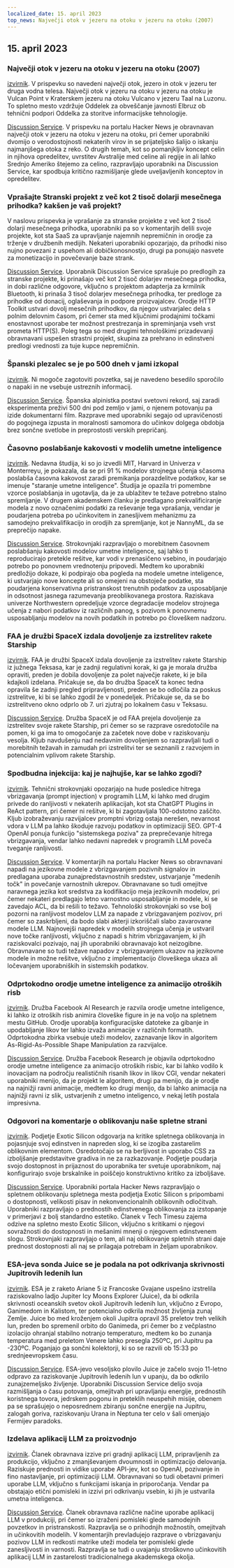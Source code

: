```yaml
---
localized_date: 15. april 2023
top_news: Največji otok v jezeru na otoku v jezeru na otoku (2007)
---
```


## 15. april 2023

### Največji otok v jezeru na otoku v jezeru na otoku (2007)

[izvirnik](https://www.elbruz.org/special-projects/islands-and-lakes/).
V prispevku so navedeni največji otok, jezero in otok v jezeru ter druga vodna telesa. Največji otok v jezeru na otoku v jezeru na otoku je Vulcan Point v Kraterskem jezeru na otoku Vulcano v jezeru Taal na Luzonu. To spletno mesto vzdržuje Oddelek za obveščanje javnosti Elbruz ob tehnični podpori Oddelka za storitve informacijske tehnologije.

[Discussion Service](http://news.ycombinator.com/item?id=35567026).
V prispevku na portalu Hacker News je obravnavan največji otok v jezeru na otoku v jezeru na otoku, pri čemer uporabniki dvomijo o verodostojnosti nekaterih virov in se prijateljsko šalijo o iskanju najmanjšega otoka z reko. O drugih temah, kot so pomanjkljiv koncept celin in njihova opredelitev, uvrstitev Avstralije med celine ali regije in ali lahko Srednjo Ameriko štejemo za celino, razpravljajo uporabniki na Discussion Service, kar spodbuja kritično razmišljanje glede uveljavljenih konceptov in opredelitev.

### Vprašajte Stranski projekt z več kot 2 tisoč dolarji mesečnega prihodka? kakšen je vaš projekt?

V naslovu prispevka je vprašanje za stranske projekte z več kot 2 tisoč dolarji mesečnega prihodka, uporabniki pa so v komentarjih delili svoje projekte, kot sta SaaS za upravljanje najemnih nepremičnin in orodje za trženje v družbenih medijih. Nekateri uporabniki opozarjajo, da prihodki niso nujno povezani z uspehom ali dobičkonosnostjo, drugi pa ponujajo nasvete za monetizacijo in povečevanje baze strank.

[Discussion Service](http://news.ycombinator.com/item?id=35567822).
Uporabnik Discussion Service sprašuje po predlogih za stranske projekte, ki prinašajo več kot 2 tisoč dolarjev mesečnega prihodka, in dobi različne odgovore, vključno s projektom adapterja za krmilnik Bluetooth, ki prinaša 3 tisoč dolarjev mesečnega prihodka, ter predloge za prihodke od donacij, oglaševanja in podpore proizvajalcev. Orodje HTTP Toolkit ustvari dovolj mesečnih prihodkov, da njegov ustvarjalec dela s polnim delovnim časom, pri čemer sta med ključnimi prodajnimi točkami enostavnost uporabe ter možnost prestrezanja in spreminjanja vseh vrst prometa HTTP(S). Poleg tega so med drugimi tehnološkimi prizadevanji obravnavani uspešen strastni projekt, skupina za prehrano in edinstveni predlogi vrednosti za tuje kupce nepremičnin.

### Španski plezalec se je po 500 dneh v jami izkopal

[izvirnik](https://www.cbc.ca/news/world/spain-cave-500-days-beatriz-flamini-1.6810428).
Ni mogoče zagotoviti povzetka, saj je navedeno besedilo sporočilo o napaki in ne vsebuje ustreznih informacij.

[Discussion Service](http://news.ycombinator.com/item?id=35571481).
Španska alpinistka postavi svetovni rekord, saj zaradi eksperimenta preživi 500 dni pod zemljo v jami, o njenem potovanju pa izide dokumentarni film. Razprave med uporabniki segajo od upravičenosti do pogojnega izpusta in moralnosti samomora do učinkov dolgega obdobja brez sončne svetlobe in preprostosti verskih prepričanj.

### Časovno poslabšanje kakovosti v modelih umetne inteligence

[izvirnik](https://www.nannyml.com/blog/91-of-ml-perfomance-degrade-in-time).
Nedavna študija, ki so jo izvedli MIT, Harvard in Univerza v Monterreyu, je pokazala, da se pri 91 % modelov strojnega učenja sčasoma poslabša časovna kakovost zaradi premikanja porazdelitve podatkov, kar se imenuje "staranje umetne inteligence". Študija je opazila tri pomembne vzorce poslabšanja in ugotavlja, da je za ublažitev te težave potrebno stalno spremljanje. V drugem akademskem članku je predlagano prekvalificiranje modela z novo označenimi podatki za reševanje tega vprašanja, vendar je poudarjena potreba po učinkovitem in zanesljivem mehanizmu za samodejno prekvalifikacijo in orodjih za spremljanje, kot je NannyML, da se preprečijo napake.

[Discussion Service](http://news.ycombinator.com/item?id=35566145).
Strokovnjaki razpravljajo o morebitnem časovnem poslabšanju kakovosti modelov umetne inteligence, saj lahko ti reproducirajo pretekle rešitve, kar vodi v prenasičeno vsebino, in poudarjajo potrebo po ponovnem vrednotenju pripovedi. Medtem ko uporabniki predložijo dokaze, ki podpirajo oba pogleda na modele umetne inteligence, ki ustvarjajo nove koncepte ali so omejeni na obstoječe podatke, sta poudarjena konservativna pristranskost trenutnih podatkov za usposabljanje in odsotnost jasnega razumevanja preoblikovanega prostora. Raziskava univerze Northwestern opredeljuje vzorce degradacije modelov strojnega učenja z nabori podatkov iz različnih panog, s pozivom k ponovnemu usposabljanju modelov na novih podatkih in potrebo po človeškem nadzoru.

### FAA je družbi SpaceX izdala dovoljenje za izstrelitev rakete Starship

[izvirnik](https://arstechnica.com/science/2023/04/green-light-go-spacex-receives-a-launch-license-from-the-faa-for-starship/).
FAA je družbi SpaceX izdala dovoljenje za izstrelitev rakete Starship iz južnega Teksasa, kar je zadnji regulativni korak, ki ga je morala družba opraviti, preden je dobila dovoljenje za polet največje rakete, ki je bila kdajkoli izdelana. Pričakuje se, da bo družba SpaceX ta konec tedna opravila še zadnji pregled pripravljenosti, preden se bo odločila za poskus izstrelitve, ki bi se lahko zgodil že v ponedeljek. Pričakuje se, da se bo izstrelitveno okno odprlo ob 7. uri zjutraj po lokalnem času v Teksasu.

[Discussion Service](http://news.ycombinator.com/item?id=35575298).
Družba SpaceX je od FAA prejela dovoljenje za izstrelitev svoje rakete Starship, pri čemer so se razprave osredotočile na pomen, ki ga ima to omogočanje za začetek nove dobe v raziskovanju vesolja. Kljub navdušenju nad nedavnim dovoljenjem so razpravljali tudi o morebitnih težavah in zamudah pri izstrelitvi ter se seznanili z razvojem in potencialnim vplivom rakete Starship.

### Spodbudna injekcija: kaj je najhujše, kar se lahko zgodi?

[izvirnik](https://simonwillison.net/2023/Apr/14/worst-that-can-happen/).
Tehnični strokovnjaki opozarjajo na hude posledice hitrega vbrizgavanja (prompt injection) v programih LLM, ki lahko med drugim privede do ranljivosti v nekaterih aplikacijah, kot sta ChatGPT Plugins in ReAct pattern, pri čemer ni rešitve, ki bi zagotavljala 100-odstotno zaščito. Kljub izobraževanju razvijalcev promptni vbrizg ostaja nerešen, nevarnost vdora v LLM pa lahko škoduje razvoju podatkov in optimizaciji SEO. GPT-4 OpenAI ponuja funkcijo "sistemskega poziva" za preprečevanje hitrega vbrizgavanja, vendar lahko nedavni napredek v programih LLM poveča tveganje ranljivosti.

[Discussion Service](http://news.ycombinator.com/item?id=35572290).
V komentarjih na portalu Hacker News so obravnavani napadi na jezikovne modele z vbrizgavanjem pozivnih signalov in predlagana uporaba zunajpredstavnostnih sredstev, ustvarjanje "medenih točk" in povečanje varnostnih ukrepov. Obravnavane so tudi omejitve naravnega jezika kot sredstva za kodifikacijo meja jezikovnih modelov, pri čemer nekateri predlagajo letno varnostno usposabljanje in modele, ki se zavedajo ACL, da bi rešili to težavo. Tehnološki strokovnjaki so vse bolj pozorni na ranljivost modelov LLM za napade z vbrizgavanjem pozivov, pri čemer so zaskrbljeni, da bodo slabi akterji izkoriščali slabo zavarovane modele LLM. Najnovejši napredek v modelih strojnega učenja je ustvaril nove točke ranljivosti, vključno z napadi s hitrim vbrizgavanjem, ki jih raziskovalci pozivajo, naj jih uporabniki obravnavajo kot neizogibne. Obravnavane so tudi težave napadov z vbrizgavanjem ukazov na jezikovne modele in možne rešitve, vključno z implementacijo človeškega ukaza ali ločevanjem uporabniških in sistemskih podatkov.

### Odprtokodno orodje umetne inteligence za animacijo otroških risb

[izvirnik](https://github.com/facebookresearch/AnimatedDrawings).
Družba Facebook AI Research je razvila orodje umetne inteligence, ki lahko iz otroških risb animira človeške figure in je na voljo na spletnem mestu GitHub. Orodje uporablja konfiguracijske datoteke za gibanje in upodabljanje likov ter lahko izvaža animacije v različnih formatih. Odprtokodna zbirka vsebuje uteži modelov, zaznavanje likov in algoritem As-Rigid-As-Possible Shape Manipulation za razvijalce.

[Discussion Service](http://news.ycombinator.com/item?id=35565681).
Družba Facebook Research je objavila odprtokodno orodje umetne inteligence za animacijo otroških risbic, kar bi lahko vodilo k inovacijam na področju realističnih risanih likov in likov CGI, vendar nekateri uporabniki menijo, da je projekt le algoritem, drugi pa menijo, da je orodje na najnižji ravni animacije, medtem ko drugi menijo, da bi lahko animacija na najnižji ravni iz slik, ustvarjenih z umetno inteligenco, v nekaj letih postala impresivna.

### Odgovori na komentarje o oblikovanju naše spletne strani

[izvirnik](https://research.exoticsilicon.com/articles/replying_to_comments).
Podjetje Exotic Silicon odgovarja na kritike spletnega oblikovanja in pojasnjuje svoj edinstven in napreden slog, ki se izogiba zastarelim oblikovnim elementom. Osredotočajo se na berljivost in uporabo CSS za izboljšanje predstavitve gradiva in ne za razkazovanje. Podjetje poudarja svojo dostopnost in prijaznost do uporabnika ter svetuje uporabnikom, naj konfigurirajo svoje brskalnike in poiščejo konstruktivno kritiko za izboljšave.

[Discussion Service](http://news.ycombinator.com/item?id=35567285).
Uporabniki portala Hacker News razpravljajo o spletnem oblikovanju spletnega mesta podjetja Exotic Silicon s pripombami o dostopnosti, velikosti pisav in nekonvencionalnih oblikovnih odločitvah. Uporabniki razpravljajo o prednostih edinstvenega oblikovanja za izstopanje v primerjavi z bolj standardno estetiko. Članek v Tech Timesu zajema odzive na spletno mesto Exotic Silicon, vključno s kritikami o njegovi sovražnosti do dostopnosti in mešanimi mnenji o njegovem edinstvenem slogu. Strokovnjaki razpravljajo o tem, ali naj oblikovanje spletnih strani daje prednost dostopnosti ali naj se prilagaja potrebam in željam uporabnikov.

### ESA-jeva sonda Juice se je podala na pot odkrivanja skrivnosti Jupitrovih ledenih lun

[izvirnik](https://www.esa.int/Science_Exploration/Space_Science/Juice/ESA_s_Juice_lifts_off_on_quest_to_discover_secrets_of_Jupiter_s_icy_moons).
ESA je z raketo Ariane 5 iz Francoske Gvajane uspešno izstrelila raziskovalno ladjo Jupiter Icy Moons Explorer (Juice), da bi odkrila skrivnosti oceanskih svetov okoli Jupitrovih ledenih lun, vključno z Evropo, Ganimedom in Kalistom, ter potencialno odkrila možnost življenja zunaj Zemlje. Juice bo med kroženjem okoli Jupitra opravil 35 preletov treh velikih lun, preden bo spremenil orbito do Ganimeda, pri čemer bo z večplastno izolacijo ohranjal stabilno notranjo temperaturo, medtem ko bo zunanja temperatura med preletom Venere lahko presegla 250ºC, pri Jupitru pa -230ºC. Poganjajo ga sončni kolektorji, ki so se razvili ob 15:33 po srednjeevropskem času.

[Discussion Service](http://news.ycombinator.com/item?id=35574177).
ESA-jevo vesoljsko plovilo Juice je začelo svojo 11-letno odpravo za raziskovanje Jupitrovih ledenih lun v upanju, da bo odkrilo zunajzemeljsko življenje. Uporabniki Discussion Service delijo svoja razmišljanja o času potovanja, omejitvah pri upravljanju energije, prednostih koristnega tovora, jedrskem pogonu in preteklih neuspehih misije, obenem pa se sprašujejo o neposrednem zbiranju sončne energije na Jupitru, zalogah goriva, raziskovanju Urana in Neptuna ter celo v šali omenjajo Fermijev paradoks.

### Izdelava aplikacij LLM za proizvodnjo

[izvirnik](https://huyenchip.com/2023/04/11/llm-engineering.html).
Članek obravnava izzive pri gradnji aplikacij LLM, pripravljenih za produkcijo, vključno z zmanjševanjem dvoumnosti in optimizacijo delovanja. Raziskuje prednosti in vidike uporabe API-jev, kot so OpenAI, pozivanje in fino nastavljanje, pri optimizaciji LLM. Obravnavani so tudi obetavni primeri uporabe LLM, vključno s funkcijami iskanja in priporočanja. Vendar pa obstajajo etični pomisleki in izzivi pri odkrivanju vsebin, ki jih je ustvarila umetna inteligenca.

[Discussion Service](http://news.ycombinator.com/item?id=35565212).
Članek obravnava različne načine uporabe aplikacij LLM v produkciji, pri čemer so izraženi pomisleki glede samodejnih povzetkov in pristranskosti. Razpravlja se o prihodnjih možnostih, omejitvah in učinkovitih modelih. V komentarjih prevladujejo razprave o vbrizgavanju pozivov LLM in redkosti matrike uteži modela ter pomisleki glede zanesljivosti in varnosti. Razpravlja se tudi o uvajanju stroškovno učinkovitih aplikacij LLM in zastarelosti tradicionalnega akademskega okolja.
